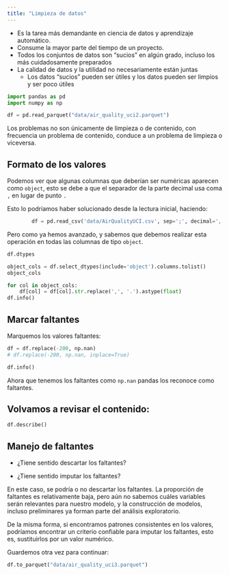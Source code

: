 ```yaml
---
title: "Limpieza de datos"
---
```


-   Es la tarea más demandante en ciencia de datos y aprendizaje automático.
-   Consume la mayor parte del tiempo de un proyecto.
-   Todos los conjuntos de datos son "sucios" en algún grado, incluso los más cuidadosamente preparados
-   La calidad de datos y la utilidad no necesariamente están juntas
    -   Los datos "sucios" pueden ser útiles y los datos pueden ser limpios y ser poco útiles

```python
import pandas as pd
import numpy as np
```

```python
df = pd.read_parquet("data/air_quality_uci2.parquet")
```

Los problemas no son únicamente de limpieza o de contenido, con frecuencia un problema de contenido, conduce a un problema de limpieza o viceversa.

## Formato de los valores

Podemos ver que algunas columnas que deberían ser numéricas aparecen como `object`, esto se debe a que el separador de la parte decimal usa coma `,` en lugar de punto `.`

Esto lo podríamos haber solucionado desde la lectura inicial, haciendo:

``` python
        df = pd.read_csv('data/AirQualityUCI.csv', sep=';', decimal=',')
```

Pero como ya hemos avanzado, y sabemos que debemos realizar esta operación en todas las columnas de tipo `object`.

```python
df.dtypes
```

```python
object_cols = df.select_dtypes(include='object').columns.tolist()
object_cols
```

```python
for col in object_cols:
    df[col] = df[col].str.replace(',', '.').astype(float)
df.info()
```

## Marcar faltantes

Marquemos los valores faltantes:

```python
df = df.replace(-200, np.nan)
# df.replace(-200, np.nan, inplace=True)
```

```python
df.info()
```

Ahora que tenemos los faltantes como `np.nan` pandas los reconoce como faltantes.

## Volvamos a revisar el contenido:

```python
df.describe()
```

## Manejo de faltantes

-   ¿Tiene sentido descartar los faltantes?

-   ¿Tiene sentido imputar los faltantes?

En este caso, se podría o no descartar los faltantes. La proporción de faltantes es relativamente baja, pero aún no sabemos cuáles variables serán relevantes para nuestro modelo, y la construcción de modelos, incluso preliminares ya forman parte del análisis exploratorio.

De la misma forma, si encontramos patrones consistentes en los valores, podríamos encontrar un criterio confiable para imputar los faltantes, esto es, sustituirlos por un valor numérico.

Guardemos otra vez para continuar:

```python
df.to_parquet("data/air_quality_uci3.parquet")
```
